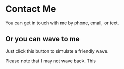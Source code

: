 
# Contact Me

You can get in touch with me by phone, email, or text.

## Or you can wave to me

Just click this button to simulate a friendly wave. 

<Wave />


Please note that I may not wave back. This